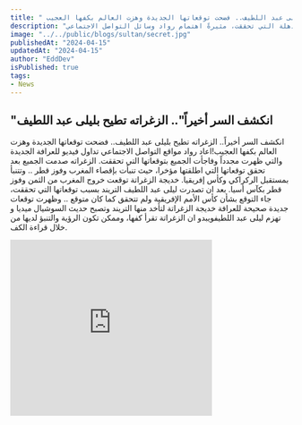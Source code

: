 ```yaml
---
title: " الزغراته تطيح بليلى عبد اللطيف.. فضحت توقعاتها الجديدة وهزت العالم بكفها العجيب!"
description: "تم الكشف أخيرًا عن السر! العرافة الجديدة، خديجة الزغراتة، تجذب الانتباه بتوقعاتها المذهلة التي تحققت، مثيرةً اهتمام رواد وسائل التواصل الاجتماعي."
image: "../../public/blogs/sultan/secret.jpg"
publishedAt: "2024-04-15"
updatedAt: "2024-04-15"
author: "EddDev"
isPublished: true
tags:
- News
---
```


## "انكشف السر أخيراً".. الزغراته تطيح بليلى عبد اللطيف

انكشف السر أخيراً.. الزغراته تطيح بليلى عبد اللطيف.. فضحت توقعاتها الجديدة وهزت العالم بكفها العجيب!اعاد رواد مواقع التواصل الاجتماعي تداول فيديو للعرافة الجديدة والتي ظهرت مجدداً وفاجأت الجميع بتوقعاتها التي تحققت.
الزغراته صدمت الجميع بعد تحقق توقعاتها التي اطلقتها مؤخرا، حيث تنبأت بإقصاء المغرب وفوز قطر .. وتتنبأ بمستقبل الركراكي وكأس إفريقيا.
خديجة الزغراتة توقعت خروج المغرب من الثمن وفوز قطر بكآس أسيا.
بعد ان تصدرت ليلى عبد اللطيف التريند بسبب توقعاتها التي تحققت، جاء التوقع بشأن كأس الأمم الإفريقية ولم تتحقق كما كان متوقع .. وظهرت توقعات جديدة صحيحة للعرافة خديجة الزغراتة لتأخد منها التريند وتصبح حديث السوشيال ميديا و تهزم ليلى عبد اللطيفويبدو ان الزغراتة تقرأ كفها، وممكن تكون الرؤية والتنبؤ لديها من خلال قراءة الكف.

<iframe width="360" height="315" src="https://www.youtube.com/embed/fvfSbymsosk" frameborder="0" allowfullscreen></iframe>
